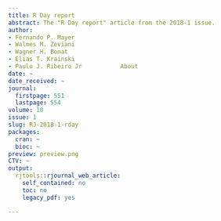 ```yaml
---
title: R Day report
abstract: The "R Day report" article from the 2018-1 issue.
author:
- Fernando P. Mayer
- Walmes M. Zeviani
- Wagner H. Bonat
- Elias T. Krainski
- Paulo J. Ribeiro Jr           About
date: ~
date_received: ~
journal:
  firstpage: 551
  lastpage: 554
volume: 10
issue: 1
slug: RJ-2018-1-rday
packages:
  cran: ~
  bioc: ~
preview: preview.png
CTV: ~
output:
  rjtools::rjournal_web_article:
    self_contained: no
    toc: no
    legacy_pdf: yes

---
```

